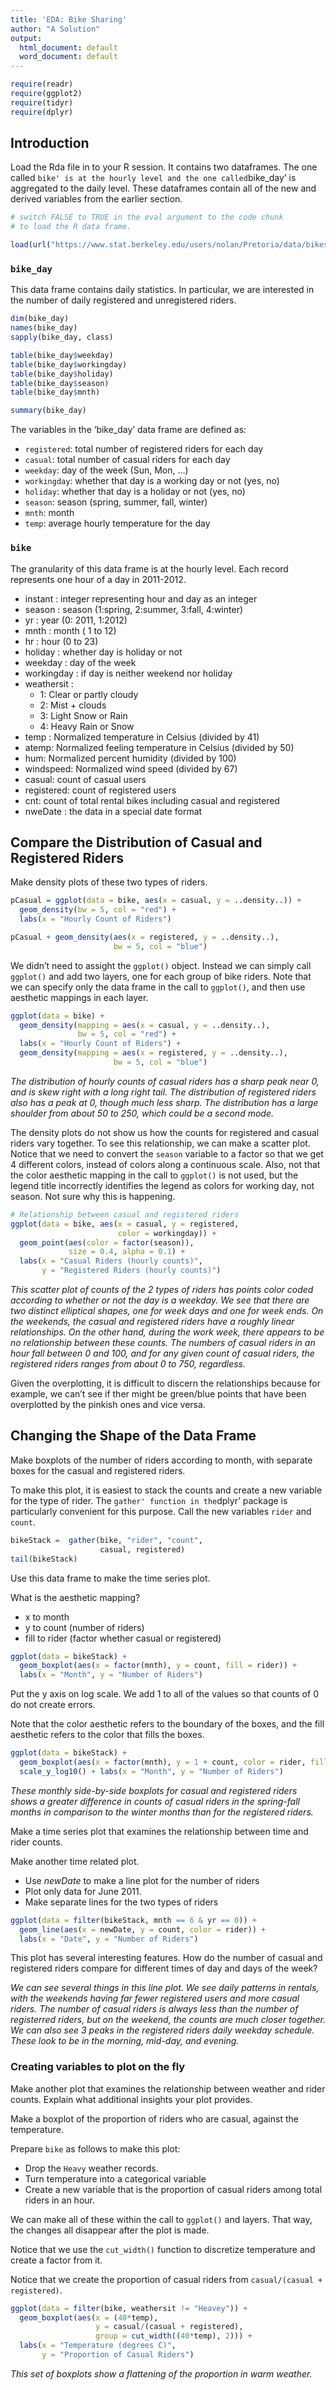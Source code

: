 ```yaml
---
title: 'EDA: Bike Sharing'
author: "A Solution"
output:
  html_document: default
  word_document: default
---
```


```r
require(readr)
require(ggplot2)
require(tidyr)
require(dplyr)
```

## Introduction

Load the Rda file in to your R session.
It contains two dataframes. The one called `bike' is at the hourly level and the one called `bike_day' is aggregated to the daily level. 
These dataframes contain all of the new and derived variables from the earlier section.

```r
# switch FALSE to TRUE in the eval argument to the code chunk
# to load the R data frame.

load(url("https://www.stat.berkeley.edu/users/nolan/Pretoria/data/bikeshare.rda"))
```


### `bike_day`

This data frame contains daily statistics. In particular, we are interested
in the number of daily registered and unregistered riders.


```r
dim(bike_day)
names(bike_day)
sapply(bike_day, class)
```

```r
table(bike_day$weekday)
table(bike_day$workingday)
table(bike_day$holiday)
table(bike_day$season)
table(bike_day$mnth)
```

```r
summary(bike_day)
```

The variables in the 'bike_day' data frame are defined as:

* `registered`: total number of registered riders for each day
* `casual`: total number of casual riders for each day
* `weekday`: day of the week (Sun, Mon, ...) 
* `workingday`: whether that day is a working day or not (yes, no)
* `holiday`: whether that day is a holiday or not (yes, no)
* `season`: season (spring, summer, fall, winter)
* `mnth`: month
* `temp`: average hourly temperature for the day


  
### `bike`

The granularity of this data frame is at the hourly level.
Each record represents one hour of a day in 2011-2012.

  - instant : integer representing hour and day as an integer
  - season : season (1:spring, 2:summer, 3:fall, 4:winter)
  - yr : year (0: 2011, 1:2012)
  - mnth : month ( 1 to 12)
  - hr : hour (0 to 23)
  - holiday : whether day is holiday or not
  - weekday : day of the week
  - workingday : if day is neither weekend nor holiday
  - weathersit : 
      - 1: Clear or partly cloudy 
      - 2: Mist + clouds
      - 3: Light Snow or Rain
      - 4: Heavy Rain or Snow
  - temp : Normalized temperature in Celsius (divided by 41)
  - atemp: Normalized feeling temperature in Celsius (divided by 50)
  - hum: Normalized percent humidity (divided by 100)
  - windspeed: Normalized wind speed (divided by 67)
  - casual: count of casual users
  - registered: count of registered users
  - cnt: count of total rental bikes including casual and registered
  - nweDate : the data in a special date format
  


## Compare the Distribution of Casual and Registered Riders

Make density plots of these two types of riders.


```r
pCasual = ggplot(data = bike, aes(x = casual, y = ..density..)) +
  geom_density(bw = 5, col = "red") + 
  labs(x = "Hourly Count of Riders")

pCasual + geom_density(aes(x = registered, y = ..density..),
                       bw = 5, col = "blue")  
```


We didn't need to assight the `ggplot()` object. Instead we can simply 
call `ggplot()` and add two layers, one for each group of bike riders.
Note that we can specify only the data frame in the call to `ggplot()`,
and then use aesthetic mappings in each layer.

```r
ggplot(data = bike) +
  geom_density(mapping = aes(x = casual, y = ..density..),
               bw = 5, col = "red") + 
  labs(x = "Hourly Count of Riders") +
  geom_density(mapping = aes(x = registered, y = ..density..),
                       bw = 5, col = "blue")  
```


*The distribution of hourly counts of casual riders has a sharp peak near 0, and is skew right with a long right tail. The distribution of registered riders also has a peak at 0, though much less sharp. The distribution has a large shoulder from about 50 to 250, which could be a second mode.*


The density plots do not show us how the counts for registered and casual riders vary together. To see this relationship, we can make a scatter plot.
Notice that we need to convert the `season` variable to a factor so that we 
get 4 different colors, instead of colors along a continuous scale.
Also, not that the color aesthetic mapping in the call to `ggplot()` is not used,
but the legend title incorrectly identifies the legend as colors for working day,
not season. Not sure why this is happening.

```r
# Relationship between casual and registered riders
ggplot(data = bike, aes(x = casual, y = registered,
                        color = workingday)) +
  geom_point(aes(color = factor(season)), 
             size = 0.4, alpha = 0.1) +
  labs(x = "Casual Riders (hourly counts)",
       y = "Registered Riders (hourly counts)")
```

*This scatter plot of counts of the 2 types of riders has points color coded according to whether or not the day is a weekday. We see that there are two distinct elliptical shapes, one for week days and one for week ends. On the weekends, the casual and registered riders have a roughly linear relationships. On the other hand, during the work week, there appears to be no relationship between these counts. The numbers of casual riders in an hour fall between 0 and 100, and for any given count of casual riders, the registered riders ranges from about 0 to 750, regardless.* 


Given the overplotting, it is difficult to discern the relationships because for example, we can't see if ther might be green/blue points that have been overplotted by the pinkish ones and vice versa.



## Changing the Shape of the Data Frame

Make boxplots of the number of riders according to month, with separate boxes
for the casual and registered riders.

To make this plot, it is easiest to stack the counts and create a new variable for the type of rider. The `gather' function in the `dplyr' package is particularly convenient for this purpose. Call the new variables `rider` and `count`. 

```r
bikeStack =  gather(bike, "rider", "count", 
                    casual, registered)
tail(bikeStack)
```

Use this data frame to make the time series plot.

What is the aesthetic mapping?

+ x to month
+ y to count (number of riders)
+ fill to rider (factor whether casual or registered)

```r

ggplot(data = bikeStack) +
  geom_boxplot(aes(x = factor(mnth), y = count, fill = rider)) +
  labs(x = "Month", y = "Number of Riders")
```

Put the y axis on log scale. 
We add 1 to all of the values so that counts of 0 do not create errors.

Note that the color aesthetic refers to the boundary of the boxes,
and the fill aesthetic refers to the color that fills the boxes.

```r
ggplot(data = bikeStack) +
  geom_boxplot(aes(x = factor(mnth), y = 1 + count, color = rider, fill = rider)) +
  scale_y_log10() + labs(x = "Month", y = "Number of Riders")
```

*These monthly side-by-side boxplots for casual and registered riders shows a greater difference in counts of casual riders in the spring-fall months in comparison to the winter months than for the registered riders.*


Make a time series plot that examines the relationship between time and rider counts. 

Make another time related plot.

+ Use *newDate* to make a line plot for the number of riders 
+ Plot only data for June 2011. 
+ Make separate lines for the two types of riders 


```r


ggplot(data = filter(bikeStack, mnth == 6 & yr == 0)) +
  geom_line(aes(x = newDate, y = count, color = rider)) +
  labs(x = "Date", y = "Number of Riders")
```

This plot has several interesting features. How do the number of casual and registered riders compare for different times of day and days of the week? 

*We can see several things in this line plot. We see daily patterns in rentals, with the weekends having far fewer registered users and more casual riders. The number of casual riders is always less than the number of registerred riders, but on the weekend, the counts are much closer together. We can also see 3 peaks in the registered riders daily weekday schedule. These look to be in the morning, mid-day, and evening.*


### Creating variables to plot on the fly

Make another plot that examines the relationship between weather and rider counts. Explain what additional insights your plot provides. 

Make a boxplot of the proportion of riders who are casual, against the
temperature.

Prepare `bike` as follows to make this plot:

+ Drop the `Heavy` weather records.
+ Turn temperature into a categorical variable
+ Create a new variable that is the proportion of casual riders among total riders in an hour.

We can make all of these within the call to `ggplot()` and layers.
That way, the changes all disappear after the plot is made.

Notice that we use the `cut_width()` function to discretize temperature and create a factor from it.

Notice that we create the proportion of casual riders from `casual/(casual + registered)`. 

```r
ggplot(data = filter(bike, weathersit != "Heavey")) +
  geom_boxplot(aes(x = (40*temp), 
                   y = casual/(casual + registered),
                   group = cut_width((40*temp), 2))) +
  labs(x = "Temperature (degrees C)",
       y = "Proportion of Casual Riders")
```

*This set of boxplots show a flattening of the proportion in warm weather.*
